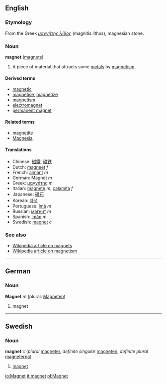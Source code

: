 ==English==
===Etymology===
From the Greek ''[[μαγνήτης λίθος]]'' (magnítis líthos), magnesian stone.

===Noun===
'''magnet''' ([[magnets]])

# A piece of material that attracts some [[metal]]s by [[magnetism]].

====Derived terms====
*[[magnetic]]
*[[magnetise]], [[magnetize]]
*[[magnetism]]
*[[electromagnet]]
*[[permanent magnet]]

====Related terms====
*[[magnetite]]
*[[Magnesia]]

====Translations====
*Chinese: [[磁鐵]], [[磁铁]]
*Dutch: [[magneet]] ''f''
*French: [[aimant]] ''m''
*German: Magnet ''m''
*Greek: [[μαγνήτης]] ''m''
*Italian: [[magnete]] ''m'', [[calamita]] ''f''
*Japanese: [[磁石]]
*Korean: [[자석]]
*Portuguese: [[ímã]] ''m''
*Russian: [[магнит]] ''m''
*Spanish: [[imán]] ''m''
*Swedish: [[magnet#Swedish|magnet]] ''c''

===See also===
*[[w:magnet|Wikipedia article on magnets]]
*[[w:magnetism|Wikipedia article on magnetism]]

----

==German==
===Noun===
'''Magnet''' ''m'' (plural: [[Magneten]])

# magnet


----
==Swedish==
===Noun===
'''magnet''' ''c'' (''plural'' [[magneter]], ''definite singular'' [[magneten]], ''definite plural'' [[magneterna]])

# [[magnet#English|magnet]]

[[io:Magnet]]
[[it:magnet]]
[[pl:Magnet]]